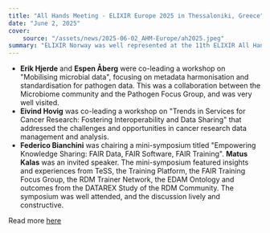 ```yaml
---
title: "All Hands Meeting - ELIXIR Europe 2025 in Thessaloniki, Greece"
date: "June 2, 2025"
cover:
    source: "/assets/news/2025-06-02_AHM-Europe/ah2025.jpeg"
summary: "ELIXIR Norway was well represented at the 11th ELIXIR All Hands meeting, which took place in Thessaloniki 2-5 June."
---
```

* **Erik Hjerde** and **Espen Åberg** were co-leading a workshop on "Mobilising microbial data", focusing on metadata harmonisation and standardisation for pathogen data. This was a collaboration between the Microbiome community and the Pathogen Focus Group, and was very well visited.
* **Eivind Hovig** was co-leading a workshop on "Trends in Services for Cancer Research: Fostering Interoperability and Data Sharing" that addressed the challenges and opportunities in cancer research data management and analysis.
* **Federico Bianchini** was chairing a mini-symposium titled "Empowering Knowledge Sharing: FAIR Data, FAIR Software, FAIR Training". **Matus Kalas** was an invited speaker. The mini-symposium featured insights and experiences from TeSS, the Training Platform, the FAIR Training Focus Group, the RDM Trainer Network, the EDAM Ontology and outcomes from the DATAREX Study of the RDM Community. The symposium was well attended, and the discussion lively and constructive.


Read more [here](https://elixir-events.eventscase.com/EN/ahm2025)
